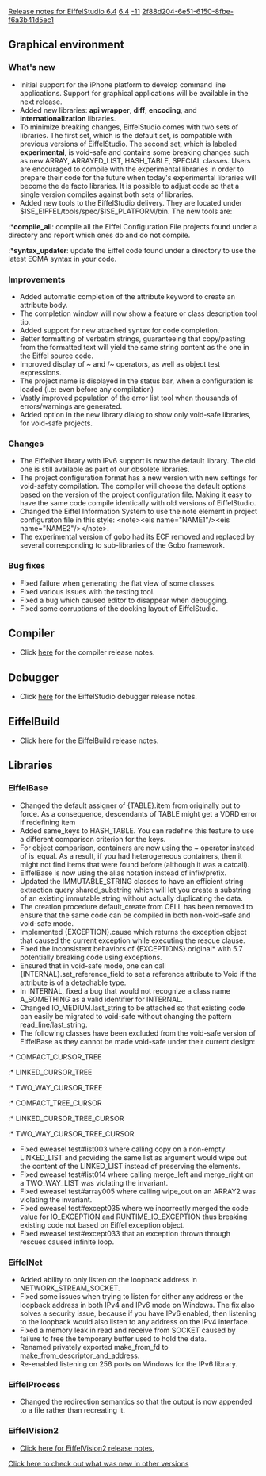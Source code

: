 [[Property:title|Release notes for EiffelStudio 6.4]]
[[Property:link_title|6.4]]
[[Property:weight|-11]]
[[Property:uuid|2f88d204-6e51-6150-8fbe-f6a3b41d5ec1]]
==Graphical environment==

===What's new===
* Initial support for the iPhone platform to develop command line applications. Support for graphical applications will be available in the next release.
* Added new libraries: '''api wrapper''', '''diff''', '''encoding''', and '''internationalization''' libraries.
* To minimize breaking changes, EiffelStudio comes with two sets of libraries. The first set, which is the default set, is compatible with previous versions of EiffelStudio. The second set, which is labeled '''experimental''', is void-safe and contains some breaking changes such as new ARRAY, ARRAYED_LIST, HASH_TABLE, SPECIAL classes. Users are encouraged to compile with the experimental libraries in order to prepare their code for the future when today's experimental libraries will become the de facto libraries. It is possible to adjust code so that a single version compiles against both sets of libraries.
* Added new tools to the EiffelStudio delivery. They are located under $ISE_EIFFEL/tools/spec/$ISE_PLATFORM/bin. The new tools are:
:*'''compile_all''': compile all the Eiffel Configuration File projects found under a directory and report which ones do and do not compile.
:*'''syntax_updater''': update the Eiffel code found under a directory to use the latest ECMA syntax in your code.

===Improvements===
* Added automatic completion of the <eiffel>attribute</eiffel> keyword to create an attribute body.
* The completion window will now show a feature or class description tool tip.
* Added support for new <eiffel>attached</eiffel> syntax for code completion. 
* Better formatting of verbatim strings, guaranteeing that copy/pasting from the formatted text will yield the same string content as the one in the Eiffel source code.
* Improved display of ~ and /~ operators, as well as object test expressions.
* The project name is displayed in the status bar, when a configuration is loaded (i.e: even before any compilation) 
* Vastly improved population of the error list tool when thousands of errors/warnings are generated.
* Added option in the new library dialog to show only void-safe libraries, for void-safe projects.

===Changes===
* The EiffelNet library with IPv6 support is now the default library. The old one is still available as part of our obsolete libraries.
* The project configuration format has a new version with new settings for void-safety compilation. The compiler will choose the default options based on the version of the project configuration file. Making it easy to have the same code compile identically with old versions of EiffelStudio.
* Changed the Eiffel Information System to use the note element in project configuraton file in this style: <nowiki><note><eis name="NAME1"/><eis name="NAME2"/></note></nowiki>.
* The experimental version of gobo had its ECF removed and replaced by several corresponding to sub-libraries of the Gobo framework.

===Bug fixes===
* Fixed failure when generating the flat view of some classes.
* Fixed various issues with the testing tool.
* Fixed a bug which caused editor to disappear when debugging. 
* Fixed some corruptions of the docking layout of EiffelStudio.

==Compiler==
* Click [[Major changes between ISE Eiffel 6.3 and ISE Eiffel 6.4|here]]  for the compiler release notes.

==Debugger==
* Click [[Release notes for EiffelStudio 6.4 related to the debugger|here]]  for the EiffelStudio debugger release notes.

==EiffelBuild==
* Click [[EiffelBuild Version History|here]]  for the EiffelBuild release notes.

==Libraries==

===EiffelBase===
* Changed the default assigner of <eiffel>{TABLE}.item</eiffel> from originally <eiffel>put</eiffel> to <eiffel>force</eiffel>. As a consequence, descendants of <eiffel>TABLE</eiffel> might get a VDRD error if redefining <eiffel>item</eiffel>
* Added <eiffel>same_keys</eiffel> to <eiffel>HASH_TABLE</eiffel>. You can redefine this feature to use a different comparison criterion for the keys. 
* For object comparison, containers are now using the ~ operator instead of  <eiffel>is_equal</eiffel>. As a result, if you had heterogeneous containers, then it might not find items that were found before (although it was a catcall). 
* EiffelBase is now using the <eiffel>alias</eiffel> notation instead of <eiffel>infix/prefix</eiffel>.
* Updated the IMMUTABLE_STRING classes to have an efficient string extraction query <eiffel>shared_substring</eiffel> which will let you create a substring of an existing immutable string without actually duplicating the data.
* The creation procedure <eiffel>default_create</eiffel> from <eiffel>CELL</eiffel> has been removed to ensure that the same code can be compiled in both non-void-safe and void-safe mode.
* Implemented <eiffel>{EXCEPTION}.cause</eiffel> which returns the exception object that caused the current exception while executing the rescue clause.
* Fixed the inconsistent behaviors of <eiffel>{EXCEPTIONS}.original*</eiffel> with 5.7 potentially breaking code using exceptions. 
* Ensured that in void-safe mode, one can call <eiffel>{INTERNAL}.set_reference_field</eiffel> to set a reference attribute to Void if the attribute is of a detachable type.
* In <eiffel>INTERNAL</eiffel>, fixed a bug that would not recognize a class name A_SOMETHING as a valid identifier for INTERNAL. 
* Changed <eiffel>IO_MEDIUM.last_string</eiffel> to be attached so that existing code can easily be migrated to void-safe without changing the pattern <eiffel>read_line/last_string</eiffel>. 
* The following classes have been excluded from the void-safe version of EiffelBase as they cannot be made void-safe under their current design:
:* COMPACT_CURSOR_TREE
:* LINKED_CURSOR_TREE
:* TWO_WAY_CURSOR_TREE
:* COMPACT_TREE_CURSOR
:* LINKED_CURSOR_TREE_CURSOR
:* TWO_WAY_CURSOR_TREE_CURSOR 
* Fixed eweasel test#list003 where calling copy on a non-empty <eiffel>LINKED_LIST</eiffel> and providing the same list as argument would wipe out the content of the <eiffel>LINKED_LIST</eiffel> instead of preserving the elements.
* Fixed eweasel test#list014 where calling <eiffel>merge_left</eiffel> and <eiffel>merge_right</eiffel> on a <eiffel>TWO_WAY_LIST</eiffel> was violating the invariant.
* Fixed eweasel test#array005 where calling <eiffel>wipe_out</eiffel> on an <eiffel>ARRAY2</eiffel> was violating the invariant. 
* Fixed eweasel test#except035 where we incorrectly merged the code value for <eiffel>IO_EXCEPTION</eiffel> and <eiffel>RUNTIME_IO_EXCEPTION</eiffel> thus breaking existing code not based on Eiffel exception object.
* Fixed eweasel test#except033 that an exception thrown through rescues caused infinite loop. 

===EiffelNet===
* Added ability to only listen on the loopback address in <eiffel>NETWORK_STREAM_SOCKET</eiffel>.
* Fixed some issues  when trying to listen for either any address or the loopback address in both IPv4 and IPv6 mode on Windows. The fix also solves a security issue, because if you have IPv6 enabled, then listening to the loopback would also listen to any address on the IPv4 interface.
* Fixed a memory leak in read and receive from <eiffel>SOCKET</eiffel> caused by failure to free the temporary buffer used to hold the data. 
* Renamed privately exported <eiffel>make_from_fd</eiffel> to <eiffel>make_from_descriptor_and_address</eiffel>. 
* Re-enabled listening on 256 ports on Windows for the IPv6 library.

===EiffelProcess===
* Changed the redirection semantics so that the output is now appended to a file rather than recreating it. 

===EiffelVision2===
* [[Revisions and Bug Fixes|Click here for EiffelVision2 release notes.]] 

[[EiffelStudio release notes|Click here to check out what was new in other versions]]  

